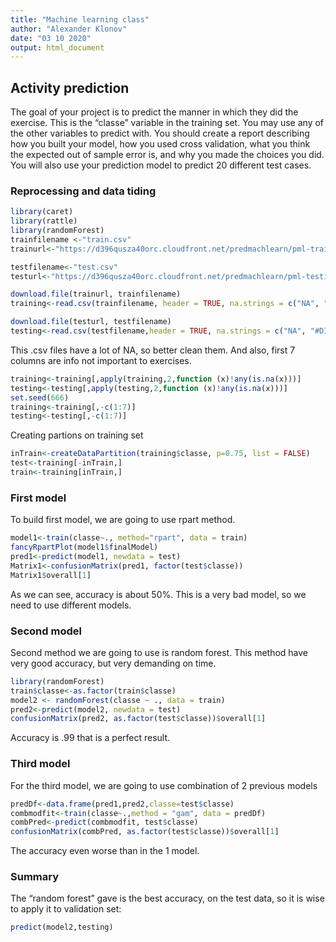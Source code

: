 ```yaml
---
title: "Machine learning class"
author: "Alexander Klonov"
date: "03 10 2020"
output: html_document
---
```

## Activity prediction



The goal of your project is to predict the manner in which they did the exercise. This is the "classe" variable in the training set. You may use any of the other variables to predict with. You should create a report describing how you built your model, how you used cross validation, what you think the expected out of sample error is, and why you made the choices you did. You will also use your prediction model to predict 20 different test cases.

### Reprocessing and data tiding
```r
library(caret)
library(rattle)
library(randomForest)
trainfilename <-"train.csv"
trainurl<-"https://d396qusza40orc.cloudfront.net/predmachlearn/pml-training.csv"

testfilename<-"test.csv"
testurl<-"https://d396qusza40orc.cloudfront.net/predmachlearn/pml-testing.csv"

download.file(trainurl, trainfilename)
training<-read.csv(trainfilename, header = TRUE, na.strings = c("NA", "#DIV/0!"))

download.file(testurl, testfilename)
testing<-read.csv(testfilename,header = TRUE, na.strings = c("NA", "#DIV/0!"))
```
This .csv files have a lot of NA, so better clean them. And also, first 7 columns are info not important to exercises.

```r
training<-training[,apply(training,2,function (x)!any(is.na(x)))]
testing<-testing[,apply(testing,2,function (x)!any(is.na(x)))]
set.seed(666)
training<-training[,-c(1:7)]
testing<-testing[,-c(1:7)]
```

Creating partions on training set

```r
inTrain<-createDataPartition(training$classe, p=0.75, list = FALSE)
test<-training[-inTrain,]
train<-training[inTrain,]
```
### First model
To build first model, we are going to use rpart method.

```r
model1<-train(classe~., method="rpart", data = train)
fancyRpartPlot(model1$finalModel)
pred1<-predict(model1, newdata = test)
Matrix1<-confusionMatrix(pred1, factor(test$classe)) 
Matrix1$overall[1]
```
As we can see, accuracy is about 50%. This is a very bad model, so we need to use different models.

### Second model 
Second method we are going to use is random forest. This method have very good accuracy, but very demanding on time.
```r
library(randomForest)
train$classe<-as.factor(train$classe)
model2 <- randomForest(classe ~ ., data = train)
pred2<-predict(model2, newdata = test)
confusionMatrix(pred2, as.factor(test$classe))$overall[1]
```
Accuracy is .99 that is a perfect result.

### Third model 
For the third model, we are going to use combination of 2 previous models
```r
predDf<-data.frame(pred1,pred2,classe=test$classe)
combmodfit<-train(classe~.,method = "gam", data = predDf)
combPred<-predict(combmodfit, test$classe)
confusionMatrix(combPred, as.factor(test$classe))$overall[1]
```
The accuracy even worse than in the 1 model.

### Summary 
The "random forest" gave is the best accuracy, on the test data, so it is wise to apply it to validation set:
```r
predict(model2,testing)

```

